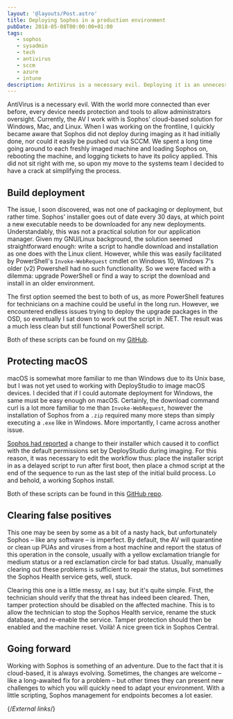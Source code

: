 ```yaml
---
layout: '@layouts/Post.astro'
title: Deploying Sophos in a production environment
pubDate: 2018-05-08T00:00:00+01:00
tags: 
   - sophos
   - sysadmin
   - tech
   - antivirus
   - sccm
   - azure
   - intune
description: AntiVirus is a necessary evil. Deploying it is an unnecessary headache.
---
```


AntiVirus is a necessary evil. With the world more connected than ever before, every device needs protection and tools to allow administrators oversight. Currently, the AV I work with is Sophos' cloud-based solution for Windows, Mac, and Linux. When I was working on the frontline, I quickly became aware that Sophos did not deploy during imaging as it had initially done, nor could it easily be pushed out via SCCM. We spent a long time going around to each freshly imaged machine and loading Sophos on, rebooting the machine, and logging tickets to have its policy applied. This did not sit right with me, so upon my move to the systems team I decided to have a crack at simplifying the process.

## Build deployment

The issue, I soon discovered, was not one of packaging or deployment, but rather time. Sophos' installer goes out of date every 30 days, at which point a new executable needs to be downloaded for any new deployments. Understandably, this was not a practical solution for our application manager. Given my GNU/Linux background, the solution seemed straightforward enough: write a script to handle download and installation as one does with the Linux client. However, while this was easily facilitated by PowerShell's `Invoke-WebRequest` cmdlet on Windows 10, Windows 7's older (v2) Powershell had no such functionality. So we were faced with a dilemma: upgrade PowerShell or find a way to script the download and install in an older environment.

The first option seemed the best to both of us, as more PowerShell features for technicians on a machine could be useful in the long run. However, we encountered endless issues trying to deploy the upgrade packages in the OSD, so eventually I sat down to work out the script in .NET. The result was a much less clean but still functional PowerShell script.

Both of these scripts can be found on my [GitHub][sophos-install].

## Protecting macOS

macOS is somewhat more familiar to me than Windows due to its Unix base, but I was not yet used to working with DeployStudio to image macOS devices. I decided that if I could automate deployment for Windows, the same must be easy enough on macOS. Certainly, the download command curl is a lot more familiar to me than `Invoke-WebRequest`, however the installation of Sophos from a `.zip` required many more steps than simply executing a `.exe` like in Windows. More importantly, I came across another issue.

[Sophos had reported][sophos-community] a change to their installer which caused it to conflict with the default permissions set by DeployStudio during imaging. For this reason, it was necessary to edit the workflow thus: place the installer script in as a delayed script to run after first boot, then place a chmod script at the end of the sequence to run as the last step of the initial build process. Lo and behold, a working Sophos install.

Both of these scripts can be found in this [GitHub repo][sophos-mac].

## Clearing false positives

This one may be seen by some as a bit of a nasty hack, but unfortunately Sophos – like any software – is imperfect. By default, the AV will quarantine or clean up PUAs and viruses from a host machine and report the status of this operation in the console, usually with a yellow exclamation triangle for medium status or a red exclamation circle for bad status. Usually, manually clearing out these problems is sufficient to repair the status, but sometimes the Sophos Health service gets, well, stuck.

Clearing this one is a little messy, as I say, but it's quite simple. First, the technician should verify that the threat has indeed been cleared. Then, tamper protection should be disabled on the affected machine. This is to allow the technician to stop the Sophos Health service, rename the stuck database, and re-enable the service. Tamper protection should then be enabled and the machine reset. Voilà! A nice green tick in Sophos Central.

## Going forward

Working with Sophos is something of an adventure. Due to the fact that it is cloud-based, it is always evolving. Sometimes, the changes are welcome – like a long-awaited fix for a problem – but other times they can present new challenges to which you will quickly need to adapt your environment. With a little scripting, Sophos management for endpoints becomes a lot easier.

{/*External links*/}

[sophos-community]: https://community.sophos.com/kb/en-us/131749
[sophos-install]: https://github.com/Sporiff/sophos-install
[sophos-mac]: https://github.com/Sporiff/sophos-mac
